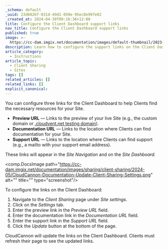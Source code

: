```yaml
---
_schema: default
_uuid: 23d6026f-031d-49d1-850e-95ec8e997e02
_created_at: 2024-04-30T09:16:36+12:00
title: Configure the Client Dashboard support links
nav_title: Configure the Client Dashboard support links
published: true
image: >-
  https://cc-dam.imgix.net/documentation/images/default-thumbnail/2023-Q4/CloudCannon-Documentation-Thumbnail.png
description: Learn how to configure the support links on the Client Dashboard.
article_category:
  - Instructions
article_topic:
  - Client Sharing
  - Sites
tags: []
related_articles: []
related_links: []
explicit_canonical:
---
```

You can configure three links for the Client Dashboard to help Clients find the necessary resources for your Site.

* **Preview URL** — Links to the preview of your live Site (e.g., the custom domain or [.cloudvent.net testing domain](/documentation/articles/viewing-your-site-on-a-testing-domain/)).
* **Documentation URL** — Links to the location where Clients can find documentation for your Site.
* **Support URL** — Links to the location where Clients can find support (e.g., a mailto with your support email address).

These links will appear in the *Site Navigation* and on the *Site Dashboard.*

<comp.DocsImage path="https://cc-dam.imgix.net/documentation/images/sharing/client-sharing/2024-05/CloudCannon-Documentation-Update-Client-Sharing-Settings.png" alt="" title="" type="screenshot"/>

To configure the links on the Client Dashboard:

1. Navigate to the *Client Sharing* page under *Site settings*.
2. Click on the *Settings* tab.
3. Enter the preview link in the *Preview URL* field.
4. Enter the documentation link in the *Documentation URL* field.
5. Enter the support link in the *Support URL* field.
6. Click the *Update* button at the bottom of the page.

CloudCannon will update the links on the Client Dashboard. Clients must refresh their page to see the updated links.